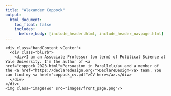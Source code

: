 ```yaml
---
title: "Alexander Coppock"
output:
  html_document:
    toc_float: false
    includes:
      before_body: [include_header.html, include_header_navpage.html]
---
```



<!-- ```{js} -->
<!-- $("#rStudioHeader").removeClass("alwaysShrunk"); -->
<!-- $("#pageContent").removeClass("standardPadding"); -->
<!-- ``` -->

<!--html_preserve-->
<div id="homeContent">
  <div class="band full blue first leftText">
    <div class="bandContent vCenter">
      <div class="blurb">
        <div>I am an Associate Professor (on term) of Political Science at Yale University. I'm the author of <a href="coppock_2023.html">Persuasion in Parallel</a> and a member of the <a href="https://declaredesign.org/">DeclareDesign</a> team. You can find my <a href="coppock_cv.pdf">CV here</a>.</div>
      </div>
    </div>
    <img class="imageTwo" src="images/front_page.png"/>
  </div>
</div>
<!--/html_preserve-->
